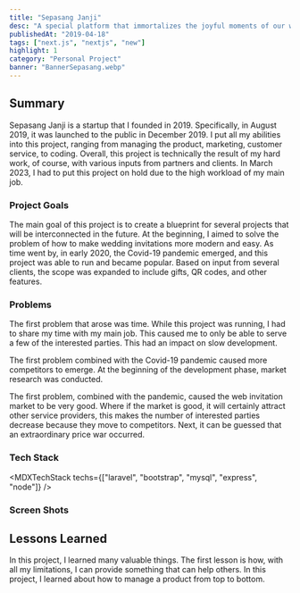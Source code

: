 ```yaml
---
title: "Sepasang Janji"
desc: "A special platform that immortalizes the joyful moments of our wedding in the form of an interactive digital wedding invitation site."
publishedAt: "2019-04-18"
tags: ["next.js", "nextjs", "new"]
highlight: 1
category: "Personal Project"
banner: "BannerSepasang.webp"
---
```


## Summary

Sepasang Janji is a startup that I founded in 2019. Specifically, in August 2019, it was launched to the public in December 2019. I put all my abilities into this project, ranging from managing the product, marketing, customer service, to coding. Overall, this project is technically the result of my hard work, of course, with various inputs from partners and clients. In March 2023, I had to put this project on hold due to the high workload of my main job.

### Project Goals

The main goal of this project is to create a blueprint for several projects that will be interconnected in the future. At the beginning, I aimed to solve the problem of how to make wedding invitations more modern and easy. As time went by, in early 2020, the Covid-19 pandemic emerged, and this project was able to run and became popular. Based on input from several clients, the scope was expanded to include gifts, QR codes, and other features.

### Problems

The first problem that arose was time. While this project was running, I had to share my time with my main job. This caused me to only be able to serve a few of the interested parties. This had an impact on slow development.

The first problem combined with the Covid-19 pandemic caused more competitors to emerge. At the beginning of the development phase, market research was conducted.

The first problem, combined with the pandemic, caused the web invitation market to be very good. Where if the market is good, it will certainly attract other service providers, this makes the number of interested parties decrease because they move to competitors. Next, it can be guessed that an extraordinary price war occurred.

### Tech Stack

<MDXTechStack techs={["laravel", "bootstrap", "mysql", "express", "node"]} />

### Screen Shots

<GridMdx>
  <GridItemMdx>
    <MdxImage src="/images/contents/sepasang-1.png" alt="Sepasang Landing" />
  </GridItemMdx>
  <GridItemMdx>
    <MdxImage
      src="/images/contents/sepasang-3.png"
      alt="Sepasang porto invitation"
    />
  </GridItemMdx>
  <GridItemMdx>
    <MdxImage src="/images/contents/sepasang-2.png" alt="Sepasang porto" />
  </GridItemMdx>
  <GridItemMdx>
    <MdxImage src="/images/contents/sepasang-4.png" alt="Sepasang porto auth" />
    <MdxImage
      src="/images/contents/sepasang-5.png"
      alt="Sepasang porto dasboard"
    />
    <MdxImage src="/images/contents/sepasang-6.png" alt="Sepasang porto set" />
  </GridItemMdx>
</GridMdx>

## Lessons Learned

In this project, I learned many valuable things. The first lesson is how, with all my limitations, I can provide something that can help others. In this project, I learned about how to manage a product from top to bottom.
